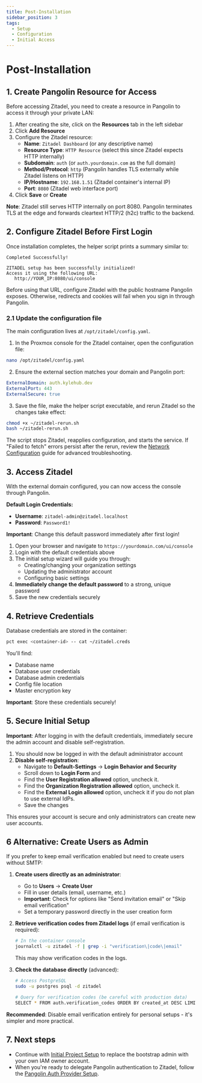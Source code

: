 ```yaml
---
title: Post-Installation
sidebar_position: 3
tags:
  - Setup
  - Configuration
  - Initial Access
---
```


# Post-Installation

## 1. Create Pangolin Resource for Access

Before accessing Zitadel, you need to create a resource in Pangolin to access it through your private LAN:

1. After creating the site, click on the **Resources** tab in the left sidebar
2. Click **Add Resource**
3. Configure the Zitadel resource:
   - **Name**: `Zitadel Dashboard` (or any descriptive name)
   - **Resource Type**: `HTTP Resource` (select this since Zitadel expects HTTP internally)
   - **Subdomain**: `auth` (or `auth.yourdomain.com` as the full domain)
   - **Method/Protocol**: `http` (Pangolin handles TLS externally while Zitadel listens on HTTP)
   - **IP/Hostname**: `192.168.1.51` (Zitadel container's internal IP)
   - **Port**: `8080` (Zitadel web interface port)
4. Click **Save** or **Create**

**Note**: Zitadel still serves HTTP internally on port 8080. Pangolin terminates TLS at the edge and forwards cleartext HTTP/2 (h2c) traffic to the backend.

## 2. Configure Zitadel Before First Login

Once installation completes, the helper script prints a summary similar to:

```
Completed Successfully!

ZITADEL setup has been successfully initialized!
Access it using the following URL:
   http://YOUR_IP:8080/ui/console
```

Before using that URL, configure Zitadel with the public hostname Pangolin exposes. Otherwise, redirects and cookies will fail when you sign in through Pangolin.

### 2.1 Update the configuration file

The main configuration lives at `/opt/zitadel/config.yaml`.

1. In the Proxmox console for the Zitadel container, open the configuration file:

```bash
nano /opt/zitadel/config.yaml
```

2. Ensure the external section matches your domain and Pangolin port:

```yaml
ExternalDomain: auth.kylehub.dev
ExternalPort: 443
ExternalSecure: true
```

3. Save the file, make the helper script executable, and rerun Zitadel so the changes take effect:

```bash
chmod +x ~/zitadel-rerun.sh
bash ~/zitadel-rerun.sh
```

The script stops Zitadel, reapplies configuration, and starts the service. If "Failed to fetch" errors persist after the rerun, review the [Network Configuration](08-network-configuration.mdx) guide for advanced troubleshooting.

## 3. Access Zitadel

With the external domain configured, you can now access the console through Pangolin.

**Default Login Credentials:**
- **Username**: `zitadel-admin@zitadel.localhost`
- **Password**: `Password1!`

**Important**: Change this default password immediately after first login!

1. Open your browser and navigate to `https://yourdomain.com/ui/console`
2. Login with the default credentials above
3. The initial setup wizard will guide you through:
   - Creating/changing your organization settings
   - Updating the administrator account
   - Configuring basic settings
4. **Immediately change the default password** to a strong, unique password
5. Save the new credentials securely

## 4. Retrieve Credentials

Database credentials are stored in the container:

```bash
pct exec <container-id> -- cat ~/zitadel.creds
```

You'll find:
- Database name
- Database user credentials
- Database admin credentials
- Config file location
- Master encryption key

**Important**: Store these credentials securely!

## 5. Secure Initial Setup

**Important**: After logging in with the default credentials, immediately secure the admin account and disable self-registration.

1. You should now be logged in with the default administrator account
2. **Disable self-registration**:
   - Navigate to **Default-Settings** → **Login Behavior and Security** 
   - Scroll down to **Login Form** and 
   - Find the **User Registration allowed** option, uncheck it.
   - Find the **Organization Registration allowed** option, uncheck it.
   - Find the **External Login allowed** option, uncheck it if you do not plan to use external IdPs. 
   - Save the changes

This ensures your account is secure and only administrators can create new user accounts.

## 6 Alternative: Create Users as Admin

If you prefer to keep email verification enabled but need to create users without SMTP:

1. **Create users directly as an administrator**:
   - Go to **Users** → **Create User**
   - Fill in user details (email, username, etc.)
   - **Important**: Check for options like "Send invitation email" or "Skip email verification"
   - Set a temporary password directly in the user creation form

2. **Retrieve verification codes from Zitadel logs** (if email verification is required):
   ```bash
   # In the container console
   journalctl -u zitadel -f | grep -i "verification\|code\|email"
   ```
   This may show verification codes in the logs.

3. **Check the database directly** (advanced):
   ```bash
   # Access PostgreSQL
   sudo -u postgres psql -d zitadel
   
   # Query for verification codes (be careful with production data)
   SELECT * FROM auth.verification_codes ORDER BY created_at DESC LIMIT 5;
   ```

**Recommended**: Disable email verification entirely for personal setups - it's simpler and more practical.

## 7. Next steps

- Continue with [Initial Project Setup](04-initial-project-setup.mdx) to replace the bootstrap admin with your own IAM owner account.
- When you're ready to delegate Pangolin authentication to Zitadel, follow the [Pangolin Auth Provider Setup](10-pangolin-auth-provider-setup.mdx).